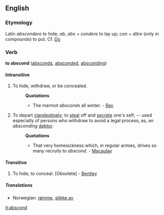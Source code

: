 ==English==
===Etymology===
Latin ''abscondere'' to hide; ''ab'', ''abs'' + ''condere'' to lay up; ''con'' + ''d&#259;re'' (only in compounds) to put. Cf. [[Do]]

===Verb===
'''to abscond''' ([[absconds]], [[absconded]], [[absconding]])

====Intransitive====
#To hide, withdraw, or be concealed.
#:'''Quotations'''
#:*The marmot ''absconds'' all winter. - [[Ray]]
#To depart [[clandestinely]]; to [[steal]] off and [[secrete]] one's self; -- used especially of persons who withdraw to avoid a legal process; as, an ''absconding'' [[debtor]].
#:'''Quotations'''
#:*That very homesickness which, in regular armies, drives so many recruits to ''abscond''. - [[Macaulay]]

====Transitive====
#To hide; to conceal. [Obsolete] - [[Bentley]]

=====Translations=====
*Norwegian: [[rømme]], [[stikke av]]

[[it:abscond]]